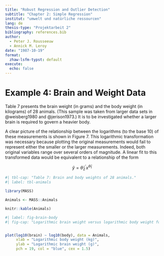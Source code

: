 ```yaml
---
title: "Robust Regression and Outlier Detection" 
subtitle: "Chapter 2: Simple Regression"
institut: "umwelt und natürliche ressourcen"
lang: de
thesis-type: "Projektarbeit 2"
bibliography: references.bib
author: 
  - Peter J. Rousseeuw
  - Annick M. Leroy
date: "1987-10-19"
format: 
  zhaw-lsfm-typst: default
execute:
  echo: false
---
```




# Example 4: Brain and Weight Data

Table 7 presents the brain weight (in grams) and the body weight (in
kilograms) of 28 animals. (This sample was taken from larger data sets in
@weisberg1980 and @jerison1973.) It is to be investigated whether a larger
brain is required to govern a heavier body. 

A clear picture of the relationship between the logarithms (to the base
10) of these measurements is shown in Figure 7. This logarithmic 
transformation was necessary because plotting the original measurements
would fail to represent either the smaller or the larger measurements.
Indeed, both original variables range over several orders of magnitude. A
linear fit to this transformed data would be equivalent to a relationship of
the form


$$ \hat{y} =\hat{\theta}_2^{\prime} x^{\hat{\theta}_1}  $$


```r
#| tbl-cap: "Table 7: Brain and body weights of 28 animals."
#| label: tbl-animals

library(MASS)

Animals <- MASS::Animals

knitr::kable(Animals)

```


```r
#| label: fig-brain-body
#| fig-cap: "Logarithmic brain weight versus logarithmic body weight for 28 animals with LS (dashed line) and RLS fit (solid line)."


plot(log10(brain) ~ log10(body), data = Animals, 
     xlab = "Logarithmic body weight (kg)", 
     ylab = "Logarithmic brain weight (g)", 
     pch = 19, col = "blue", cex = 1.5)


```







